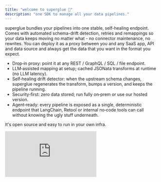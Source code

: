 ```yaml
---
title: "welcome to superglue 🍯"
description: "one SDK to manage all your data pipelines."
---
```


superglue bundles your pipelines into one stable, self-healing endpoint. Comes with automated schema-drift detection, retries and remappings so your data keeps moving no matter what - no connector maintenance, no rewrites. You can deploy it as a proxy between you and any SaaS app, API and data source and always get the data that you want in the format you expect.

- Drop‑in proxy: point it at any REST / GraphQL / SQL / file endpoint.
- LLM‑assisted mapping at setup; cached JSONata transforms at runtime (no LLM latency).
- Self‑healing drift detector: when the upstream schema changes, superglue regenerates the transform, bumps a version, and keeps the pipeline running.
- Security‑first: zero data stored; run fully on‑prem or use our hosted version.
- Agent‑ready: every pipeline is exposed as a single, deterministic endpoint that LangChain, Retool or internal no‑code tools can call without knowing the ugly stuff underneath.

It's open source and easy to run in your own infra.

<iframe   className="w-full aspect-video" src="https://www.youtube.com/embed/bWO-yp6yLXo" title="YouTube video player" frameborder="0" allow="accelerometer; autoplay; clipboard-write; encrypted-media; gyroscope; picture-in-picture" allowfullscreen />

## core functionality

- Understands schema and format of data source
- Transforms data sources into your target schema
- Handles extraction, validation, and transformation automatically
- Creates deterministic transformation instructions using LLMs
- Validates output against JSON schemas
- Supports monitoring, error handling, self-healing out of the box
- Real-time log streaming via GraphQL subscriptions
- Use as a drop-in replacement for any API integration or as lightweight ETL

## what people build with superglue

- Ship connectors 10x faster, without the maintenance overhead
- Simple interface for legacy API pipelines
- CMS or cloud migration
- Transforming SQL queries into Rest API calls
- Data lake consolidation
- Track data lineage
- And many more...

## next steps

- Read our [Quick Start Guide](/docs/quickstart) to set up superglue for your usecase
- Check out our guides, e.g. on [Hubspot](/guides/hubspot), to learn common patterns
- Learn about [advanced configuration](/api-reference/overview)

## support & resources

- [API Reference](/api-reference/overview)
- [GitHub Repository](https://github.com/superglue-ai/superglue)
- [Discord Community](https://discord.gg/vUKnuhHtfW)
- Email: [stefan@superglue.cloud](mailto:stefan@superglue.cloud)

---

Ready to simplify your API integrations? [Get started now](https://superglue.cloud)